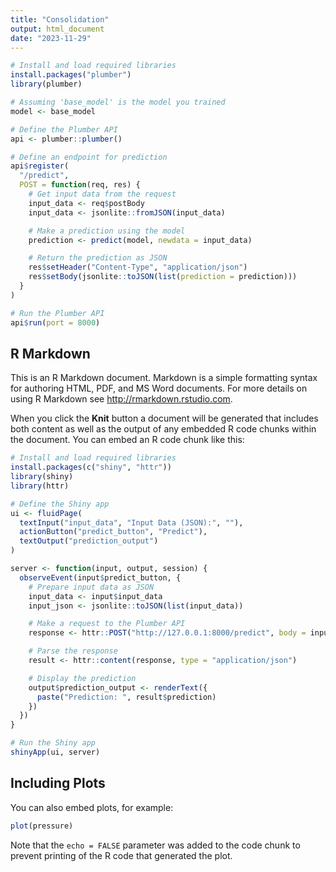 ```yaml
---
title: "Consolidation"
output: html_document
date: "2023-11-29"
---
```


```r
# Install and load required libraries
install.packages("plumber")
library(plumber)

# Assuming 'base_model' is the model you trained
model <- base_model

# Define the Plumber API
api <- plumber::plumber()

# Define an endpoint for prediction
api$register(
  "/predict",
  POST = function(req, res) {
    # Get input data from the request
    input_data <- req$postBody
    input_data <- jsonlite::fromJSON(input_data)

    # Make a prediction using the model
    prediction <- predict(model, newdata = input_data)

    # Return the prediction as JSON
    res$setHeader("Content-Type", "application/json")
    res$setBody(jsonlite::toJSON(list(prediction = prediction)))
  }
)

# Run the Plumber API
api$run(port = 8000)


```

## R Markdown

This is an R Markdown document. Markdown is a simple formatting syntax for authoring HTML, PDF, and MS Word documents. For more details on using R Markdown see <http://rmarkdown.rstudio.com>.

When you click the **Knit** button a document will be generated that includes both content as well as the output of any embedded R code chunks within the document. You can embed an R code chunk like this:

```r
# Install and load required libraries
install.packages(c("shiny", "httr"))
library(shiny)
library(httr)

# Define the Shiny app
ui <- fluidPage(
  textInput("input_data", "Input Data (JSON):", ""),
  actionButton("predict_button", "Predict"),
  textOutput("prediction_output")
)

server <- function(input, output, session) {
  observeEvent(input$predict_button, {
    # Prepare input data as JSON
    input_data <- input$input_data
    input_json <- jsonlite::toJSON(list(input_data))

    # Make a request to the Plumber API
    response <- httr::POST("http://127.0.0.1:8000/predict", body = input_json, content_type("application/json"))

    # Parse the response
    result <- httr::content(response, type = "application/json")

    # Display the prediction
    output$prediction_output <- renderText({
      paste("Prediction: ", result$prediction)
    })
  })
}

# Run the Shiny app
shinyApp(ui, server)

```

## Including Plots

You can also embed plots, for example:

```r
plot(pressure)
```

Note that the `echo = FALSE` parameter was added to the code chunk to prevent printing of the R code that generated the plot.
